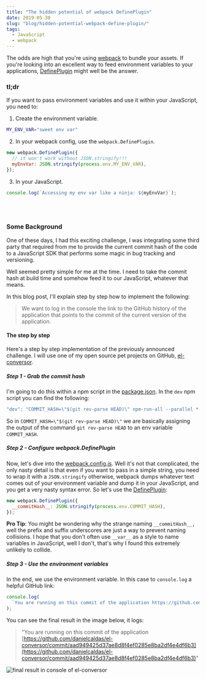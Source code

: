 ```yaml
---
title: "The hidden potential of webpack DefinePlugin"
date: 2019-05-30
slug: "blog/hidden-potential-webpack-define-plugin/"
tags:
  - JavaScript
  - webpack
---
```



<ScrollToTopButton />

The odds are high that you're using <a href="https://webpack.js.org/" target="_blank" title="a bundler for javascript and friends">webpack</a> to bundle your assets. If you're looking into an excellent way to feed environment variables to your applications, <a href="https://webpack.js.org/plugins/define-plugin/#usage" target="_blank" title="the defineplugin allows you to create global constants which can be configured at compile time">DefinePlugin</a> might well be the answer.

### tl;dr

If you want to pass environment variables and use it within your JavaScript, you need to:

1. Create the environment variable.

```bash
MY_ENV_VAR="sweet env var"
```

2. In your webpack config, use the `webpack.DefinePlugin`.

```javascript
new webpack.DefinePlugin({
  // it won't work without JSON.stringify!!!
  myEnvVar: JSON.stringify(process.env.MY_ENV_VAR),
});
```

3. In your JavaScript.

```javascript
console.log(`Accessing my env var like a ninja: ${myEnvVar}`);
```

<br />
<br />

### Some Background

One of these days, I had this exciting challenge, I was integrating some third party that required from me to provide the current commit hash of the code to a JavaScript SDK that performs some magic in bug tracking and versioning.

Well seemed pretty simple for me at the time. I need to take the commit hash at build time and somehow feed it to our JavaScript, whatever that means.

In this blog post, I'll explain step by step how to implement the following:

> We want to log in the console the link to the GitHub history of the application
> that points to the commit of the current version of the application.

#### The step by step

Here's a step by step implementation of the previously announced challenge. I will use one of my open source pet projects on GitHub, <a href="https://github.com/danielcaldas/el-conversor" target="_blank" title="a number to word list converter as a node backend and react/redux fronted">el-conversor</a>.

##### Step 1 - Grab the commit hash

I'm going to do this within a npm script in the <a href="https://github.com/danielcaldas/el-conversor/blob/master/package.json#L17" target="_blank" title="a number to word list converter as a node backend and react/redux fronted package.json">package.json</a>. In the `dev` npm script you can find the following:

```javascript
"dev": "COMMIT_HASH=\"$(git rev-parse HEAD)\" npm-run-all --parallel *:dev",
```

So in `COMMIT_HASH=\"$(git rev-parse HEAD)\"` we are basically assigning the output of the command `git rev-parse HEAD` to an env variable `COMMIT_HASH`.

##### Step 2 - Configure webpack.DefinePlugin

Now, let's dive into the <a href="https://github.com/danielcaldas/el-conversor/blob/master/package.json#L17" target="_blank" title="a number to word list converter as a node backend and react/redux fronted package.json">webpack.config.js</a>. Well it's not that complicated, the only nasty detail is that even if you want to pass in a simple string, you need to wrap it with a `JSON.stringify` otherwise, webpack dumps whatever text comes out of your environment variable and dump it in your JavaScript, and you get a very nasty syntax error. So let's use the <a href="https://webpack.js.org/plugins/define-plugin/#usage" target="_blank" title="the defineplugin allows you to create global constants which can be configured at compile time">DefinePlugin</a>:

```javascript
new webpack.DefinePlugin({
  __commitHash__: JSON.stringify(process.env.COMMIT_HASH),
});
```

**Pro Tip**: You might be wondering why the strange naming `__commitHash__,` well the prefix and suffix underscores are just a way to prevent naming collisions. I hope that you don't often use `__var__` as a style to name variables in JavaScript, well I don't, that's why I found this extremely unlikely to collide.

##### Step 3 - Use the environment variables

In the end, we use the environment variable. In this case to `console.log` a helpful GitHub link:

```javascript
console.log(
  `You are running on this commit of the application https://github.com/danielcaldas/el-conversor/commit/${__commitHash__}`
);
```

You can see the final result in the image below, it logs:

> "You are running on this commit of the application [https://github.com/danielcaldas/el-conversor/commit/aad949425d37ae8d8f4ef0285e8ba2df4e4df6b3](https://github.com/danielcaldas/el-conversor/commit/aad949425d37ae8d8f4ef0285e8ba2df4e4df6b3)"

![final result in console of el-conversor](./images/console-log.png "final result in console of el-conversor")

<Caption />
